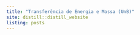 ```yaml
---
title: "Transferência de Energia e Massa (UnB)"
site: distill::distill_website
listing: posts
---
```

